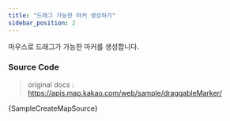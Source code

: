 ```yaml
---
title: "드래그 가능한 마커 생성하기"
sidebar_position: 2
---
```


마우스로 드래그가 가능한 마커를 생성합니다.


<SampleCreateMap />

### Source Code

> original docs : https://apis.map.kakao.com/web/sample/draggableMarker/

<CodeBlock className="language-jsx">{SampleCreateMapSource}</CodeBlock>
